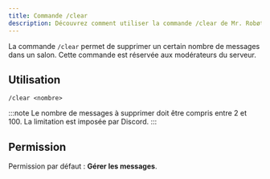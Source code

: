 ```yaml
---
title: Commande /clear
description: Découvrez comment utiliser la commande /clear de Mr. Robøt.
---
```


La commande `/clear` permet de supprimer un certain nombre de messages dans un salon.
Cette commande est réservée aux modérateurs du serveur.

## Utilisation

```
/clear <nombre>
```

:::note
Le nombre de messages à supprimer doit être compris entre 2 et 100. La limitation est imposée par Discord.
:::

## Permission

Permission par défaut : **Gérer les messages**.
